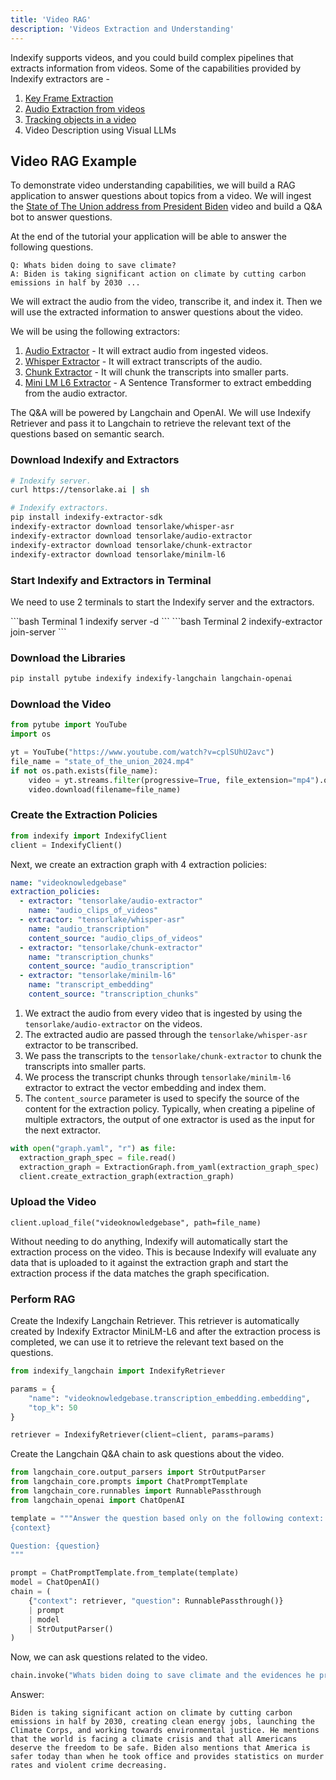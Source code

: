 ```yaml
---
title: 'Video RAG'
description: 'Videos Extraction and Understanding'
---
```


Indexify supports videos, and you could build complex pipelines that extracts information from videos. Some of the capabilities provided by Indexify extractors are - 

1. [Key Frame Extraction](https://github.com/tensorlakeai/indexify-extractors/tree/main/video/keyframes)
2. [Audio Extraction from videos](https://github.com/tensorlakeai/indexify-extractors/tree/main/video/audio-extractor) 
3. [Tracking objects in a video](https://github.com/tensorlakeai/indexify-extractors/tree/main/video/tracking) 
4. Video Description using Visual LLMs

## Video RAG Example
To demonstrate video understanding capabilities, we will build a RAG application to answer questions about topics from a video. We will ingest the [State of The Union address from President Biden](https://www.youtube.com/watch?v=cplSUhU2avc) video and build a Q&A bot to answer questions.

At the end of the tutorial your application will be able to answer the following questions.

```text
Q: Whats biden doing to save climate?
A: Biden is taking significant action on climate by cutting carbon emissions in half by 2030 ...
```


We will extract the audio from the video, transcribe it, and index it. Then we will use the extracted information to answer questions about the video.

We will be using the following extractors:

1. [Audio Extractor](https://github.com/tensorlakeai/indexify-extractors/tree/main/video/audio-extractor) - It will extract audio from ingested videos.
2. [Whisper Extractor](https://github.com/tensorlakeai/indexify-extractors/tree/main/whisper-asr) - It will extract transcripts of the audio.
3. [Chunk Extractor](https://github.com/tensorlakeai/indexify-extractors/tree/main/text/chunking) - It will chunk the transcripts into smaller parts.
4. [Mini LM L6 Extractor](https://github.com/tensorlakeai/indexify-extractors/tree/main/embedding/minilm-l6) - A Sentence Transformer to extract embedding from the audio extractor.

The Q&A will be powered by Langchain and OpenAI. We will use Indexify Retriever and pass it to Langchain to retrieve the relevant text of the questions based on semantic search.

### Download Indexify and Extractors

```bash
# Indexify server.
curl https://tensorlake.ai | sh

# Indexify extractors.
pip install indexify-extractor-sdk
indexify-extractor download tensorlake/whisper-asr
indexify-extractor download tensorlake/audio-extractor 
indexify-extractor download tensorlake/chunk-extractor 
indexify-extractor download tensorlake/minilm-l6
```

### Start Indexify and Extractors in Terminal

We need to use 2 terminals to start the Indexify server and the extractors.

<CodeGroup>
  ```bash Terminal 1
    indexify server -d
    ```
    ```bash Terminal 2
    indexify-extractor join-server
    ```
</CodeGroup>

### Download the Libraries

```bash
pip install pytube indexify indexify-langchain langchain-openai
```

### Download the Video

```python
from pytube import YouTube
import os

yt = YouTube("https://www.youtube.com/watch?v=cplSUhU2avc")
file_name = "state_of_the_union_2024.mp4"
if not os.path.exists(file_name):
    video = yt.streams.filter(progressive=True, file_extension="mp4").order_by("resolution").desc().first()
    video.download(filename=file_name)
```

### Create the Extraction Policies

```python
from indexify import IndexifyClient
client = IndexifyClient()
```

Next, we create an extraction graph with 4 extraction policies:

```yaml graph.yaml
name: "videoknowledgebase"
extraction_policies:
  - extractor: "tensorlake/audio-extractor"
    name: "audio_clips_of_videos"
  - extractor: "tensorlake/whisper-asr" 
    name: "audio_transcription"
    content_source: "audio_clips_of_videos"
  - extractor: "tensorlake/chunk-extractor"
    name: "transcription_chunks"
    content_source: "audio_transcription"
  - extractor: "tensorlake/minilm-l6" 
    name: "transcript_embedding"
    content_source: "transcription_chunks"
```

1. We extract the audio from every video that is ingested by using the `tensorlake/audio-extractor` on the videos.
2. The extracted audio are passed through the `tensorlake/whisper-asr` extractor to be transcribed.
3. We pass the transcripts to the `tensorlake/chunk-extractor` to chunk the transcripts into smaller parts.
4. We process the transcript chunks through `tensorlake/minilm-l6` extractor to extract the vector embedding and index them.
5. The `content_source` parameter is used to specify the source of the content for the extraction policy. Typically, when creating a pipeline of multiple extractors, the output of one extractor is used as the input for the next extractor.

```python
with open("graph.yaml", "r") as file:
  extraction_graph_spec = file.read()
  extraction_graph = ExtractionGraph.from_yaml(extraction_graph_spec)
  client.create_extraction_graph(extraction_graph)
```

### Upload the Video

```
client.upload_file("videoknowledgebase", path=file_name)
```

Without needing to do anything, Indexify will automatically start the extraction process on the video. This is because Indexify will evaluate any data that is uploaded to it against the extraction graph and start the extraction process if the data matches the graph specification.

### Perform RAG

Create the Indexify Langchain Retriever. This retriever is automatically created by Indexify Extractor MiniLM-L6 and after the extraction process is completed, we can use it to retrieve the relevant text based on the questions.

```python
from indexify_langchain import IndexifyRetriever

params = {
    "name": "videoknowledgebase.transcription_embedding.embedding",
    "top_k": 50
}

retriever = IndexifyRetriever(client=client, params=params)
```

Create the Langchain Q&A chain to ask questions about the video.

```python
from langchain_core.output_parsers import StrOutputParser
from langchain_core.prompts import ChatPromptTemplate
from langchain_core.runnables import RunnablePassthrough
from langchain_openai import ChatOpenAI
```

```python
template = """Answer the question based only on the following context:
{context}

Question: {question}
"""

prompt = ChatPromptTemplate.from_template(template)
model = ChatOpenAI()
chain = (
    {"context": retriever, "question": RunnablePassthrough()}
    | prompt
    | model
    | StrOutputParser()
)
```

Now, we can ask questions related to the video.

```python
chain.invoke("Whats biden doing to save climate and the evidences he provides?")
```

Answer:

```text
Biden is taking significant action on climate by cutting carbon emissions in half by 2030, creating clean energy jobs, launching the Climate Corps, and working towards environmental justice. He mentions that the world is facing a climate crisis and that all Americans deserve the freedom to be safe. Biden also mentions that America is safer today than when he took office and provides statistics on murder rates and violent crime decreasing.
```
